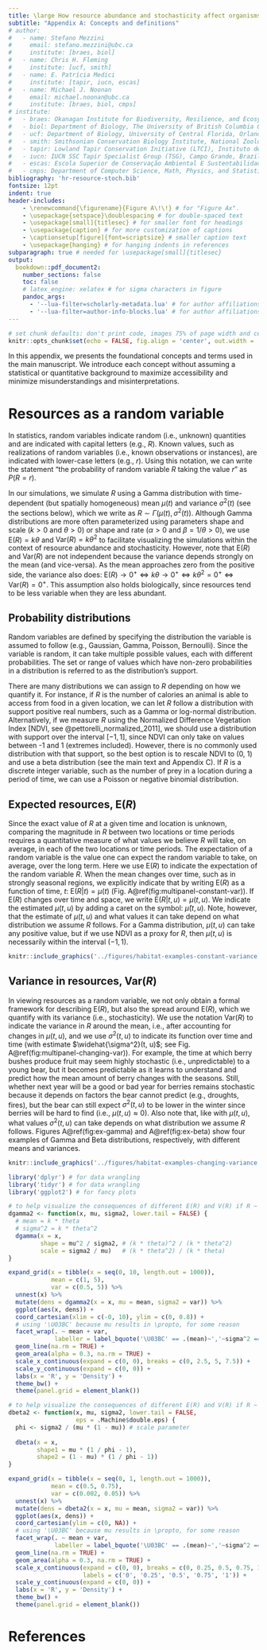 ```yaml
---
title: \large How resource abundance and stochasticity affect organisms' range sizes
subtitle: "Appendix A: Concepts and definitions"
# author:
#   - name: Stefano Mezzini
#     email: stefano.mezzini@ubc.ca
#     institute: [braes, biol]
#   - name: Chris H. Fleming
#     institute: [ucf, smith]
#   - name: E. Patrícia Medici
#     institute: [tapir, iucn, escas]
#   - name: Michael J. Noonan
#     email: michael.noonan@ubc.ca
#     institute: [braes, biol, cmps]
# institute:
#   - braes: Okanagan Institute for Biodiversity, Resilience, and Ecosystem Services, The University of British Columbia Okanagan, Kelowna, British Columbia, Canada.
#   - biol: Department of Biology, The University of British Columbia Okanagan, Kelowna, British Columbia, Canada.
#   - ucf: Department of Biology, University of Central Florida, Orlando, Florida 32816, United States.
#   - smith: Smithsonian Conservation Biology Institute, National Zoological Park, 1500 Remount Rd., Front Royal, VA 22630, United States.
#   - tapir: Lowland Tapir Conservation Initiative (LTCI), Instituto de Pesquisas Ecológicas (IPÊ), Rodovia Dom Pedro I, km 47, Nazaré Paulista, São Paulo 12960-000, Brazil.
#   - iucn: IUCN SSC Tapir Specialist Group (TSG), Campo Grande, Brazil.
#   - escas: Escola Superior de Conservação Ambiental E Sustentabilidade (ESCAS/IPÊ), Rodovia Dom Pedro I, km 47, Nazaré Paulista, São Paulo 12960-000, Brazil.
#   - cmps: Department of Computer Science, Math, Physics, and Statistics, The University of British Columbia Okanagan, Kelowna, British Columbia, Canada.
bibliography: 'hr-resource-stoch.bib'
fontsize: 12pt
indent: true
header-includes:
    - \renewcommand{\figurename}{Figure A\!\!} # for "Figure Ax".
    - \usepackage{setspace}\doublespacing # for double-spaced text
    - \usepackage[small]{titlesec} # for smaller font for headings
    - \usepackage{caption} # for more customization of captions
    - \captionsetup[figure]{font=scriptsize} # smaller caption text
    - \usepackage{hanging} # for hanging indents in references
subparagraph: true # needed for \usepackage[small]{titlesec}
output:
  bookdown::pdf_document2:
    number_sections: false
    toc: false
    # latex_engine: xelatex # for sigma characters in figure
    pandoc_args:
      - '--lua-filter=scholarly-metadata.lua' # for author affiliations
      - '--lua-filter=author-info-blocks.lua' # for author affiliations
---
```


\newcommand*\e{\text{E}} <!-- expectation; non-italic E -->
\newcommand*\var{\text{Var}} <!-- variance; non-italic Var -->

\newpage

```r
# set chunk defaults: don't print code, images 75% of page width and centered
knitr::opts_chunk$set(echo = FALSE, fig.align = 'center', out.width = '100%')
```

\noindent In this appendix, we presents the foundational concepts and terms used in the main manuscript. We introduce each concept without assuming a statistical or quantitative background to maximize accessibility and minimize misunderstandings and misinterpretations.

# Resources as a random variable

\noindent In statistics, random variables indicate random (i.e., unknown) quantities and are indicated with capital letters (e.g., $R$). Known values, such as realizations of random variables (i.e., known observations or instances), are indicated with lower-case letters (e.g., $r$). Using this notation, we can write the statement "the probability of random variable $R$ taking the value $r$" as $P(R = r)$.

In our simulations, we simulate $R$ using a Gamma distribution with time-dependent (but spatially homogeneous) mean $\mu(t)$ and variance $\sigma^2(t)$ (see the sections below), which we write as $R \sim \Gamma\big(\mu(t), \sigma^2(t)\big)$. Although Gamma distributions are more often parameterized using parameters shape and scale ($k > 0$ and $\theta > 0$) or shape and rate ($\alpha > 0$ and $\beta = 1/\theta > 0$), we use $\e(R) = k \theta$ and $\var(R) = k \theta^2$ to facilitate visualizing the simulations within the context of resource abundance and stochasticity. However, note that $\e(R)$ and $\var(R)$ are not independent because the variance depends strongly on the mean (and vice-versa). As the mean approaches zero from the positive side, the variance also does: $\e(R) \rightarrow 0^+ \iff k \theta \rightarrow 0^+ \iff k \theta^2 = 0^+ \iff \var(R) = 0^+$. This assumption also holds biologically, since resources tend to be less variable when they are less abundant.

## Probability distributions

\noindent Random variables are defined by specifying the distribution the variable is assumed to follow (e.g., Gaussian, Gamma, Poisson, Bernoulli). Since the variable is random, it can take multiple possible values, each with different probabilities. The set or range of values which have non-zero probabilities in a distribution is referred to as the distribution's support.

There are many distributions we can assign to $R$ depending on how we quantify it. For instance, if $R$ is the number of calories an animal is able to access from food in a given location, we can let $R$ follow a distribution with support positive real numbers, such as a Gamma or log-normal distribution. Alternatively, if we measure $R$ using the Normalized Difference Vegetation Index [NDVI, see @pettorelli_normalized_2011], we should use a distribution with support over the interval $[-1, 1]$, since NDVI can only take on values between -1 and 1 (extremes included). However, there is no commonly used distribution with that support, so the best option is to rescale NDVI to (0, 1) and use a beta distribution (see the main text and Appendix C). If $R$ is a discrete integer variable, such as the number of prey in a location during a period of time, we can use a Poisson or negative binomial distribution.

## Expected resources, $\e(R)$

\noindent Since the exact value of $R$ at a given time and location is unknown, comparing the magnitude in $R$ between two locations or time periods requires a quantitative measure of what values we believe $R$ will take, on average, in each of the two locations or time periods. The expectation of a random variable is the value one can expect the random variable to take, on average, over the long term. Here we use $\e(R)$ to indicate the expectation of the random variable $R$. When the mean changes over time, such as in strongly seasonal regions, we explicitly indicate that by writing $\e(R)$ as a function of time, $t$: $\e(R|t) = \mu(t)$ (Fig. A\@ref(fig:multipanel-constant-var)). If $\e(R)$ changes over time and space, we write $\e(R|t, u) = \mu(t, u)$. We indicate the estimated $\mu(t, u)$ by adding a caret on the symbol: $\hat \mu(t, u)$. Note, however, that the estimate of $\mu(t, u)$ and what values it can take depend on what distribution we assume $R$ follows. For a Gamma distribution, $\mu(t, u)$ can take any positive value, but if we use NDVI as a proxy for $R$, then $\mu(t, u)$ is necessarily within the interval $(-1, 1)$.

```r
knitr::include_graphics('../figures/habitat-examples-constant-variance.png')
```

## Variance in resources, $\var(R)$

\noindent In viewing resources as a random variable, we not only obtain a formal framework for describing $\e(R)$, but also the spread around $\e(R)$, which we quantify with its variance (i.e., stochasticity). We use the notation $\var(R)$ to indicate the variance in $R$ around the mean, i.e., after accounting for changes in $\mu(t, u)$, and we use $\sigma^2(t, u)$ to indicate its function over time and time (with estimate $\widehat{\sigma^2}(t, u)$; see Fig. A\@ref(fig:multipanel-changing-var)). For example, the time at which berry bushes produce fruit may seem highly stochastic (i.e., unpredictable) to a young bear, but it becomes predictable as it learns to understand and predict how the mean amount of berry changes with the seasons. Still, whether next year will be a good or bad year for berries remains stochastic because it depends on factors the bear cannot predict (e.g., droughts, fires), but the bear can still expect $\sigma^2(t, u)$ to be lower in the winter since berries will be hard to find (i.e., $\mu(t, u) \approx 0$). Also note that, like with $\mu(t, u)$, what values $\sigma^2(t, u)$ can take depends on what distribution we assume $R$ follows. Figures A\@ref(fig:ex-gamma) and A\@ref(fig:ex-beta) show four examples of Gamma and Beta distributions, respectively, with different means and variances.

```r
knitr::include_graphics('../figures/habitat-examples-changing-variance.png')
```

```r
library('dplyr') # for data wrangling
library('tidyr') # for data wrangling
library('ggplot2') # for fancy plots

# to help visualize the consequences of different E(R) and V(R) if R ~ Gamma
dgamma2 <- function(x, mu, sigma2, lower.tail = FALSE) {
  # mean = k * theta
  # sigma^2 = k * theta^2
  dgamma(x = x,
         shape = mu^2 / sigma2, # (k * theta)^2 / (k * theta^2)
         scale = sigma2 / mu)   # (k * theta^2) / (k * theta)
}

expand_grid(x = tibble(x = seq(0, 10, length.out = 1000)),
            mean = c(1, 5),
            var = c(0.5, 5)) %>%
  unnest(x) %>%
  mutate(dens = dgamma2(x = x, mu = mean, sigma2 = var)) %>%
  ggplot(aes(x, dens)) +
  coord_cartesian(xlim = c(-0, 10), ylim = c(0, 0.8)) +
  # using '\U03BC' because mu results in \propto, for some reason
  facet_wrap(. ~ mean + var,
             labeller = label_bquote('\U03BC' == .(mean)~','~sigma^2 == .(var)))+
  geom_line(na.rm = TRUE) +
  geom_area(alpha = 0.3, na.rm = TRUE) +
  scale_x_continuous(expand = c(0, 0), breaks = c(0, 2.5, 5, 7.5)) +
  scale_y_continuous(expand = c(0, 0)) +
  labs(x = 'R', y = 'Density') +
  theme_bw() +
  theme(panel.grid = element_blank())
```

```r
# to help visualize the consequences of different E(R) and V(R) if R ~ Beta
dbeta2 <- function(x, mu, sigma2, lower.tail = FALSE,
                   eps = .Machine$double.eps) {
  phi <- sigma2 / (mu * (1 - mu)) # scale parameter
  
  dbeta(x = x,
        shape1 = mu * (1 / phi - 1),
        shape2 = (1 - mu) * (1 / phi - 1))
}

expand_grid(x = tibble(x = seq(0, 1, length.out = 1000)),
            mean = c(0.5, 0.75),
            var = c(0.002, 0.05)) %>%
  unnest(x) %>%
  mutate(dens = dbeta2(x = x, mu = mean, sigma2 = var)) %>%
  ggplot(aes(x, dens)) +
  coord_cartesian(ylim = c(0, NA)) +
  # using '\U03BC' because mu results in \propto, for some reason
  facet_wrap(. ~ mean + var,
             labeller = label_bquote('\U03BC' == .(mean)~','~sigma^2 == .(var)))+
  geom_line(na.rm = TRUE) +
  geom_area(alpha = 0.3, na.rm = TRUE) +
  scale_x_continuous(expand = c(0, 0), breaks = c(0, 0.25, 0.5, 0.75, 1),
                     labels = c('0', '0.25', '0.5', '0.75', '1')) +
  scale_y_continuous(expand = c(0, 0)) +
  labs(x = 'R', y = 'Density') +
  theme_bw() +
  theme(panel.grid = element_blank())
```


\clearpage <!-- reference on a new page without figures -->

# References

\hangparas{1em}{1} <!-- indent all lines but the first -->
